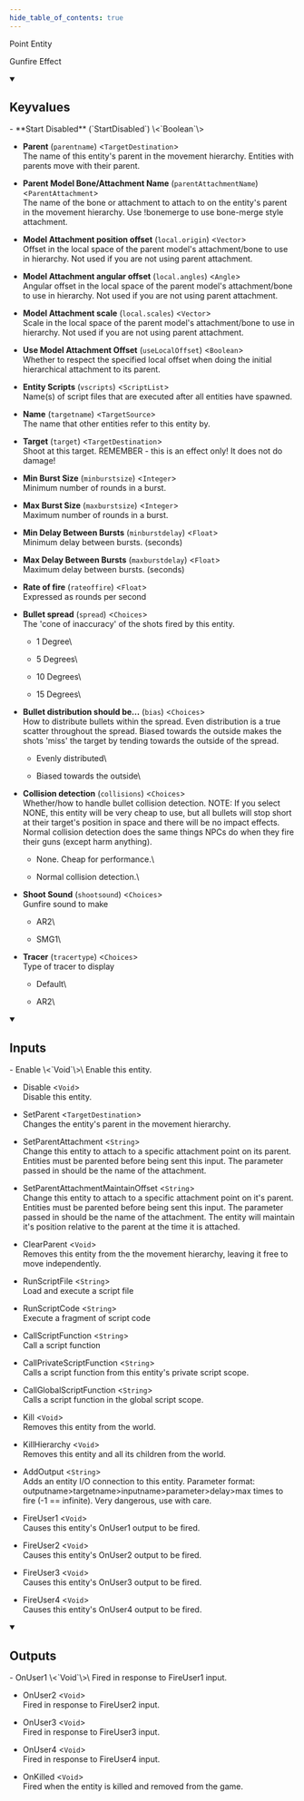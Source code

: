 ```yaml
---
hide_table_of_contents: true
---
```


<!---
!!!!!!
THIS PAGE IS AUTOGENERATED FROM GAME FGD DEFINITIONS!
DO NOT EDIT MANUALLY!
!!!!!!

In order to make edits, you can make an annotation file in /fgd_dump_overrides
-->


Point Entity

Gunfire Effect

<details open>
<summary><h2>Keyvalues</h2></summary>
- **Start Disabled** (`StartDisabled`) \<`Boolean`\>

- **Parent** (`parentname`) \<`TargetDestination`\>\
The name of this entity's parent in the movement hierarchy. Entities with parents move with their parent.

- **Parent Model Bone/Attachment Name** (`parentAttachmentName`) \<`ParentAttachment`\>\
The name of the bone or attachment to attach to on the entity's parent in the movement hierarchy. Use !bonemerge to use bone-merge style attachment.

- **Model Attachment position offset** (`local.origin`) \<`Vector`\>\
Offset in the local space of the parent model's attachment/bone to use in hierarchy. Not used if you are not using parent attachment.

- **Model Attachment angular offset** (`local.angles`) \<`Angle`\>\
Angular offset in the local space of the parent model's attachment/bone to use in hierarchy. Not used if you are not using parent attachment.

- **Model Attachment scale** (`local.scales`) \<`Vector`\>\
Scale in the local space of the parent model's attachment/bone to use in hierarchy. Not used if you are not using parent attachment.

- **Use Model Attachment Offset** (`useLocalOffset`) \<`Boolean`\>\
Whether to respect the specified local offset when doing the initial hierarchical attachment to its parent.

- **Entity Scripts** (`vscripts`) \<`ScriptList`\>\
Name(s) of script files that are executed after all entities have spawned.

- **Name** (`targetname`) \<`TargetSource`\>\
The name that other entities refer to this entity by.

- **Target** (`target`) \<`TargetDestination`\>\
Shoot at this target. REMEMBER - this is an effect only! It does not do damage!

- **Min Burst Size** (`minburstsize`) \<`Integer`\>\
Minimum number of rounds in a burst.

- **Max Burst Size** (`maxburstsize`) \<`Integer`\>\
Maximum number of rounds in a burst.

- **Min Delay Between Bursts** (`minburstdelay`) \<`Float`\>\
Minimum delay between bursts. (seconds)

- **Max Delay Between Bursts** (`maxburstdelay`) \<`Float`\>\
Maximum delay between bursts. (seconds)

- **Rate of fire** (`rateoffire`) \<`Float`\>\
Expressed as rounds per second

- **Bullet spread** (`spread`) \<`Choices`\>\
The 'cone of inaccuracy' of the shots fired by this entity.
  - 1 Degree\
    
  - 5 Degrees\
    
  - 10 Degrees\
    
  - 15 Degrees\
    


- **Bullet distribution should be...** (`bias`) \<`Choices`\>\
How to distribute bullets within the spread. Even distribution is a true scatter throughout the spread. Biased towards the outside makes the shots 'miss' the target by tending towards the outside of the spread.
  - Evenly distributed\
    
  - Biased towards the outside\
    


- **Collision detection** (`collisions`) \<`Choices`\>\
Whether/how to handle bullet collision detection. NOTE: If you select NONE, this entity will be very cheap to use, but all bullets will stop short at their target's position in space and there will be no impact effects. Normal collision detection does the same things NPCs do when they fire their guns (except harm anything).
  - None. Cheap for performance.\
    
  - Normal collision detection.\
    


- **Shoot Sound** (`shootsound`) \<`Choices`\>\
Gunfire sound to make
  - AR2\
    
  - SMG1\
    


- **Tracer** (`tracertype`) \<`Choices`\>\
Type of tracer to display
  - Default\
    
  - AR2\
    



 </details>
<details open>
<summary><h2>Inputs</h2></summary>
- Enable \<`Void`\>\
Enable this entity.

- Disable \<`Void`\>\
Disable this entity.

- SetParent \<`TargetDestination`\>\
Changes the entity's parent in the movement hierarchy.

- SetParentAttachment \<`String`\>\
Change this entity to attach to a specific attachment point on its parent. Entities must be parented before being sent this input. The parameter passed in should be the name of the attachment.

- SetParentAttachmentMaintainOffset \<`String`\>\
Change this entity to attach to a specific attachment point on it's parent. Entities must be parented before being sent this input. The parameter passed in should be the name of the attachment. The entity will maintain it's position relative to the parent at the time it is attached.

- ClearParent \<`Void`\>\
Removes this entity from the the movement hierarchy, leaving it free to move independently.

- RunScriptFile \<`String`\>\
Load and execute a script file

- RunScriptCode \<`String`\>\
Execute a fragment of script code

- CallScriptFunction \<`String`\>\
Call a script function

- CallPrivateScriptFunction \<`String`\>\
Calls a script function from this entity's private script scope.

- CallGlobalScriptFunction \<`String`\>\
Calls a script function in the global script scope.

- Kill \<`Void`\>\
Removes this entity from the world.

- KillHierarchy \<`Void`\>\
Removes this entity and all its children from the world.

- AddOutput \<`String`\>\
Adds an entity I/O connection to this entity. Parameter format: outputname&gt;targetname>inputname&gt;parameter&gt;delay&gt;max times to fire (-1 == infinite). Very dangerous, use with care.

- FireUser1 \<`Void`\>\
Causes this entity's OnUser1 output to be fired.

- FireUser2 \<`Void`\>\
Causes this entity's OnUser2 output to be fired.

- FireUser3 \<`Void`\>\
Causes this entity's OnUser3 output to be fired.

- FireUser4 \<`Void`\>\
Causes this entity's OnUser4 output to be fired.


 </details>
<details open>
<summary><h2>Outputs</h2></summary>
- OnUser1 \<`Void`\>\
Fired in response to FireUser1 input.

- OnUser2 \<`Void`\>\
Fired in response to FireUser2 input.

- OnUser3 \<`Void`\>\
Fired in response to FireUser3 input.

- OnUser4 \<`Void`\>\
Fired in response to FireUser4 input.

- OnKilled \<`Void`\>\
Fired when the entity is killed and removed from the game.


 </details>